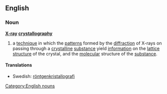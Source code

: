 ==English==
===Noun===
{{wikipedia}}
'''[[X-ray]] [[crystallography]]'''
#a [[technique]] in which the [[pattern]]s formed by the [[diffraction]] of X-rays on passing through a [[crystalline]] [[substance]] yield [[information]] on the [[lattice]] [[structure]] of the crystal, and the [[molecular]] structure of the [[substance]].
====Translations====
*Swedish: [[röntgenkristallografi]]
[[Category:English nouns]]
